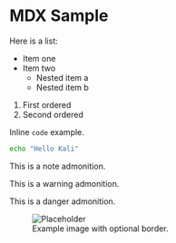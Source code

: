 

# MDX Sample

Here is a list:

- Item one
- Item two
  - Nested item a
  - Nested item b

1. First ordered
2. Second ordered

Inline `code` example.

```bash
echo "Hello Kali"
```

<div className="admonition admonition-note">
  <p>This is a note admonition.</p>
</div>

<div className="admonition admonition-warning">
  <p>This is a warning admonition.</p>
</div>

<div className="admonition admonition-danger">
  <p>This is a danger admonition.</p>
</div>

<figure>
  <img src="https://via.placeholder.com/300" alt="Placeholder" border />
  <figcaption>Example image with optional border.</figcaption>
</figure>

